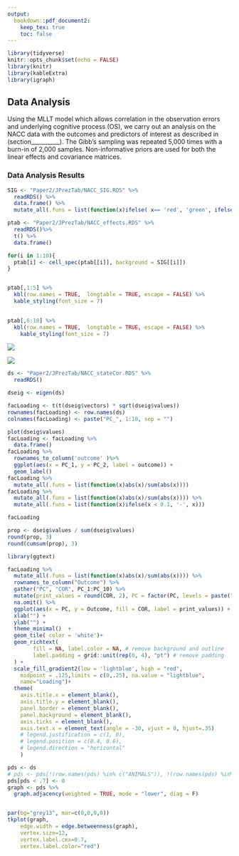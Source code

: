 ```yaml
---
output: 
  bookdown::pdf_document2:
    keep_tex: true
    toc: false
---
```


```r
library(tidyverse)
knitr::opts_chunk$set(echo = FALSE)
library(knitr)
library(kableExtra)
library(igraph)
```

## Data Analysis

Using the MLLT model which allows correlation in the observation errors and underlying cognitive process (OS), we carry out an analysis on the NACC data with the outcomes and predictors of interest as described in (section__________). The Gibb's sampling was repeated 5,000 times with a burn-in of 2,000 samples. Non-informative priors are used for both the linear effects and covariance matrices.

### Data Analysis Results



```r
SIG <- "Paper2/JPrezTab/NACC_SIG.RDS" %>%
  readRDS() %>%
  data.frame() %>%
  mutate_all(.funs = list(function(x)ifelse( x== 'red', 'green', ifelse(x == 'blue', 'red', x))))

ptab <- "Paper2/JPrezTab/NACC_effects.RDS" %>%
  readRDS()%>%
  t() %>%
  data.frame()

for(i in 1:10){
  ptab[i] <- cell_spec(ptab[[i]], background = SIG[[i]])
}


ptab[,1:5] %>%
  kbl(row.names = TRUE,  longtable = TRUE, escape = FALSE) %>%
  kable_styling(font_size = 7)
  

ptab[,6:10] %>%
  kbl(row.names = TRUE,  longtable = TRUE, escape = FALSE) %>%
    kable_styling(font_size = 7)
```


![](img/NACCObsHeat.png)


![](img/NACCStateHeat.png)



```r
ds <- "Paper2/JPrezTab/NACC_stateCor.RDS" %>%
  readRDS()
```


```r


dseig <- eigen(ds)

facLoading <- t(t(dseig$vectors) * sqrt(dseig$values))
rownames(facLoading) <- row.names(ds)
colnames(facLoading) <- paste("PC_", 1:10, sep = "")

plot(dseig$values)
facLoading <- facLoading %>%
  data.frame() 
facLoading %>%
  rownames_to_column('outcome' )%>%
  ggplot(aes(x = PC_1, y = PC_2, label = outcome)) +
  geom_label()
facLoading %>%
  mutate_all(.funs = list(function(x)abs(x)/sum(abs(x))))
facLoading %>%
  mutate_all(.funs = list(function(x)abs(x)/sum(abs(x)))) %>%
  mutate_all(.funs = list(function(x)ifelse(x < 0.1, '-', x)))

facLoading

prop <- dseig$values / sum(dseig$values)
round(prop, 3)
round(cumsum(prop), 3)
```


```r
library(ggtext)

facLoading %>%
  mutate_all(.funs = list(function(x)abs(x)/sum(abs(x)))) %>%
  rownames_to_column("Outcome") %>%
  gather("PC", "COR", PC_1:PC_10) %>%
  mutate(print_values = round(COR, 2), PC = factor(PC, levels = paste("PC_", 1:10, sep = ""))) %>%
  na.omit() %>%
  ggplot(aes(x = PC, y = Outcome, fill = COR, label = print_values)) +
  xlab("") +
  ylab("") +
  theme_minimal()  +
  geom_tile( color = 'white')+
  geom_richtext(
        fill = NA, label.color = NA, # remove background and outline
        label.padding = grid::unit(rep(0, 4), "pt") # remove padding
  ) +
  scale_fill_gradient2(low = 'lightblue', high = "red", 
    midpoint = .125,limits = c(0,.25), na.value = "lightblue",
    name="Loading")+
  theme(
    axis.title.x = element_blank(),
    axis.title.y = element_blank(),
    panel.border = element_blank(),
    panel.background = element_blank(),
    axis.ticks = element_blank(),
    axis.text.x = element_text(angle = -30, vjust = 0, hjust=.35)
    # legend.justification = c(1, 0),
    # legend.position = c(0.4, 0.6),
    # legend.direction = "horizontal"
    )
```


```r
pds <- ds
# pds <- pds[!(row.names(pds) %in% c("ANIMALS")), !(row.names(pds) %in% c("ANIMALS"))]
pds[pds < .7] <- 0
graph <- pds %>%
  graph.adjacency(weighted = TRUE, mode = "lower", diag = F)


par(bg="grey13", mar=c(0,0,0,0))
tkplot(graph, 
    edge.width = edge.betweenness(graph),   
    vertex.size=12,
    vertex.label.cex=0.7,
    vertex.label.color="red")

```


